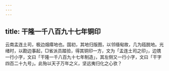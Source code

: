 ```yaml
---
---
---
```

title: 干隆一千八百九十七年铜印
---



云南孟连土司，极边烟瘴地也。国初，其地归版图，以邻缅甸故，几为瓯脱地。光绪时，以勘边事起，□省派员踏验，得其铜印一方，文为「孟连土司之印」，边镌一行小字，文曰「干隆一千八百九十七年制造」，其左侧又一行小字，文曰「干字四百二十九号」。此殆以天子万年之义，坚远夷归化之心欤？